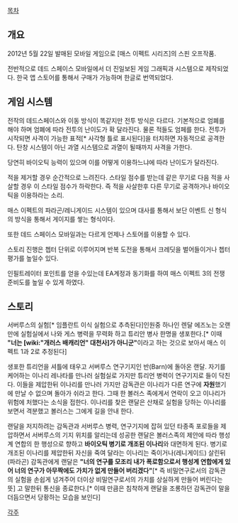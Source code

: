 [[목차]]

== 개요 ==
2012년 5월 22일 발매된 모바일 게임으로 [매스 이펙트 시리즈]의 스핀 오프작품.

전반적으로 데드 스페이스 모바일에서 더 진일보된 게임 그래픽과 시스템으로 제작되었다. 한국 앱 스토어를 통해서 구매가 가능하며 한글로 번역되었다.

== 게임 시스템 ==
전작의 데드스페이스와 이동 방식이 똑같지만 전투 방식은 다르다. 기본적으로 엄폐를 해야 하며 엄폐에 따라 전투의 난이도가 확 달라진다. 물론 적들도 엄페를 한다. 전투가 시작되면 사격이 가능한 표적[* 사각형 틀로 표시된다]을 터치하면 자동적으로 공격한다. 탄창 시스템이 아닌 과열 시스템으로 과열이 될때까지 사격을 가한다. 

당연히 바이오틱 능력이 있으며 이를 어떻게 이용하느냐에 따라 난이도가 달라진다.

적을 제거할 경우 순간적으로 느려진다. 스타일 점수를 받는데 같은 무기로 다음 적을 사살할 경우 이 스타일 점수가 하락한다. 즉 적을 사살한후 다른 무기로 공격하거나 바이오틱을 이용하라는 소리.

매스 이펙트의 파라곤/레니게이드 시스템이 있으며 대사를 통해서 보단 이벤트 신 형식의 방식을 통해서 게이지를 쌓는 형식이다. 

또한 데드 스페이스 모바일과는 다르게 언제나 스토어를 이용할 수 있다.

스토리 진행은 쳅터 단위로 이루어지며 반복 도전을 통해서 크레딧을 벌어들이거나 쳅터 평가를 높일수 있다.

인필트레이터 포인트를 얻을 수있는데 EA계정과 동기화를 하여 매스 이펙트 3의 전쟁 준비도를 높일 수 있게 하였다.

== 스토리 ==
서버루스의 실험[* 임플란트 이식 실험으로 추측된다]인원중 하나인 렌달 에즈노는 오랜만에 실험실에서 나와 게스 병력을 무력화 하고 튜리안 병사 한명을 생포한다.[* 이때 '''"너는 [wiki:"개러스 배캐리언" 대천사]가 아니군"'''이라고 하는 것으로 보아서 매스 이펙트 1과 2로 추정된다]

생포한 튜리언을 셔틀에 태우고 서버루스 연구기지인 반(Barn)에 돌아온 랜달. 자기를 케어하는 이나리 레나타를 만나러 실험실로 가지만 튜리언 병력이 연구기지로 들이 닥친다. 이들을 제압한뒤 이나리를 만나러 가지만 감독관은 이나리가 다른 연구에 '''자원'''했기에 만날 수 없으며 돌아가 쉬라고 한다. 그때 한 볼러스 족에게서 연락이 오고 이나리가 위험에 처했다는 소식을 접한다. 이나리를 찾은 랜달은 산채로 실험을 당하는 이나리를 보면서 격분했고 볼러스는 그에게 길을 안내 한다. 

랜달을 저지하려는 감독관과 서버루스 병력, 연구기지에 잡혀 있던 타종족 포로들을 제압하면서 서버루스의 기지 위치를 알리는데 성공한 랜달은 볼러스족의 제안에 따라 행성계 연합의 한 행성으로 향하고 '''바이오틱 병기로 개조된 이나리'''와 대면하게 된다. 병기로 개조된 이나리를 제압한뒤 자신을 죽여 달라는 이나리는 죽이거나(레니게이드) 살린뒤(파라곤) 감독관에게 랜달은 '''"너의 연구를 모조리 내가 폭로함으로서 행성계 연합에게 있어 너의 연구가 아무짝에도 가치가 없게 만들어 버리겠다"'''[* 즉 비밀연구로서의 감독관의 실험을 손쉽게 넘겨주어 더이상 비밀연구로서의 가치를 상실하게 만들어 버린다는 뜻] 고 말한뒤 통신을 종료한다.[* 이때 만큼은 침착하게 랜달을 조롱하던 감독관이 말을 더듬으면서 당황하는 모습을 보인다]

[[각주]]
